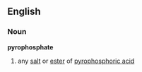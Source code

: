 ==English==
===Noun===
'''pyrophosphate'''
#{{chemistry}} any [[salt]] or [[ester]] of [[pyrophosphoric acid]]